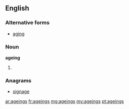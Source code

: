 ==English==

===Alternative forms===
* [[aging]]

===Noun===
'''ageing'''
# {{British}} {{plural of|[[ageing]]}}

===Anagrams===
* [[signage#English|signage]]

[[ar:ageings]]
[[fr:ageings]]
[[mg:ageings]]
[[my:ageings]]
[[pt:ageings]]